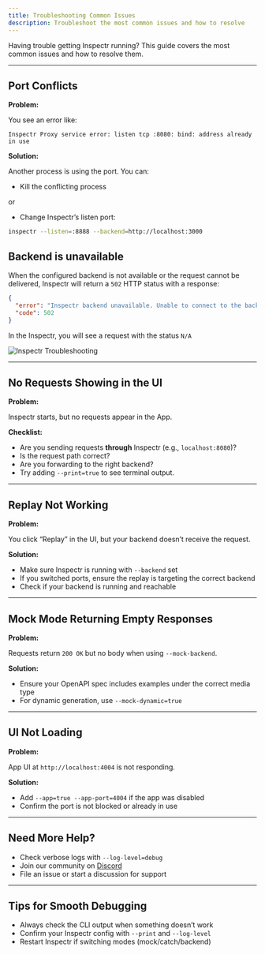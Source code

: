 ```yaml
---
title: Troubleshooting Common Issues
description: Troubleshoot the most common issues and how to resolve
---
```



[//]: # (# 🛠️ Troubleshooting Common Issues)

Having trouble getting Inspectr running? This guide covers the most common issues and how to resolve them.

---

## Port Conflicts

**Problem:**

You see an error like:

```
Inspectr Proxy service error: listen tcp :8080: bind: address already in use
```

**Solution:**

Another process is using the port. You can:

* Kill the conflicting process

or

* Change Inspectr’s listen port:

```bash
inspectr --listen=:8888 --backend=http://localhost:3000
```

## Backend is unavailable

When the configured backend is not available or the request cannot be delivered, Inspectr will return a `502` HTTP status with a response:

```json
{
  "error": "Inspectr backend unavailable. Unable to connect to the backend service. Please ensure the service is running.",
  "code": 502
}
```

In the Inspectr, you will see a request with the status `N/A`

<Image src={inspectrTroubleshooting} alt="Inspectr Troubleshooting" />

---

## No Requests Showing in the UI

**Problem:**

Inspectr starts, but no requests appear in the App.

**Checklist:**

* Are you sending requests **through** Inspectr (e.g., `localhost:8080`)?
* Is the request path correct?
* Are you forwarding to the right backend?
* Try adding `--print=true` to see terminal output.

---

## Replay Not Working

**Problem:**

You click “Replay” in the UI, but your backend doesn’t receive the request.

**Solution:**

* Make sure Inspectr is running with `--backend` set
* If you switched ports, ensure the replay is targeting the correct backend
* Check if your backend is running and reachable

---

## Mock Mode Returning Empty Responses

**Problem:**

Requests return `200 OK` but no body when using `--mock-backend`.

**Solution:**

* Ensure your OpenAPI spec includes examples under the correct media type
* For dynamic generation, use `--mock-dynamic=true`

---

## UI Not Loading

**Problem:**

App UI at `http://localhost:4004` is not responding.

**Solution:**

* Add `--app=true --app-port=4004` if the app was disabled
* Confirm the port is not blocked or already in use

---

## Need More Help?

* Check verbose logs with `--log-level=debug`
* Join our community on [Discord](https://discord.gg/58rbCxdr8Z)
* File an issue or start a discussion for support

---

## Tips for Smooth Debugging

* Always check the CLI output when something doesn’t work
* Confirm your Inspectr config with `--print` and `--log-level`
* Restart Inspectr if switching modes (mock/catch/backend)

[//]: # (---)

[//]: # (## 📚 Related Topics)
[//]: # ()
[//]: # (* [How It Works →]&#40;/core-concepts/how-it-works&#41;)
[//]: # (* [CLI Options →]&#40;/configuration/cli-options&#41;)
[//]: # (* [Expose Publicly →]&#40;/exposing/exposing-publicly&#41;)

